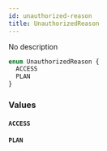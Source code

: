 ```yaml
---
id: unauthorized-reason
title: UnauthorizedReason
---
```


No description

```graphql
enum UnauthorizedReason {
  ACCESS
  PLAN
}
```

### Values

#### `ACCESS`

#### `PLAN`
